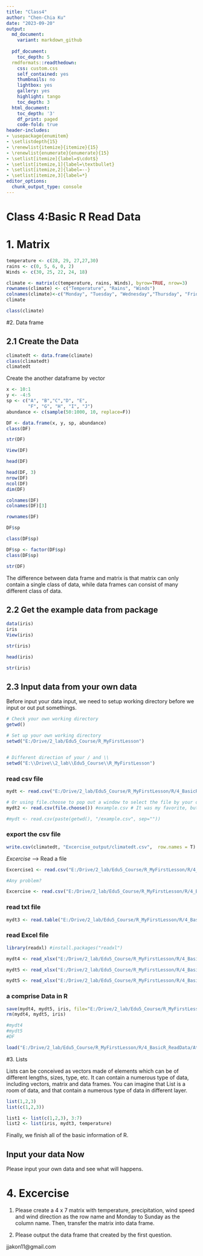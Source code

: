 ```yaml
---
title: "Class4"
author: "Chen-Chia Ku"
date: "2023-09-20"
output:
  md_document:
    variant: markdown_github
    
  pdf_document:
    toc_depth: 5
  rmdformats::readthedown:
    css: custom.css
    self_contained: yes
    thumbnails: no
    lightbox: yes
    gallery: yes
    highlight: tango
    toc_depth: 3
  html_document:
    toc_depth: '3'
    df_print: paged
    code-fold: true
header-includes:
- \usepackage{enumitem}
- \setlistdepth{15}
- \renewlist{itemize}{itemize}{15}
- \renewlist{enumerate}{enumerate}{15}
- \setlist[itemize]{label=$\cdot$}
- \setlist[itemize,1]{label=\textbullet}
- \setlist[itemize,2]{label=--}
- \setlist[itemize,3]{label=*}
editor_options:
  chunk_output_type: console
---
```

# **Class 4:Basic R Read Data**


# 1. Matrix

```r
temperature <- c(28, 29, 27,27,30)
rains <- c(0, 5, 6, 0, 2)
Winds <- c(30, 25, 22, 24, 18)

climate <- matrix(c(temperature, rains, Winds), byrow=TRUE, nrow=3)
rownames(climate) <- c("Temperature", "Rains", "Winds")
colnames(climate)<-c("Monday", "Tuesday", "Wednesday","Thursday", "Friday")
climate

class(climate)
```

#2. Data frame

## 2.1 Create the Data

```r
climatedt <- data.frame(climate)
class(climatedt)
climatedt
```

Create the another dataframe by vector

```r
x <- 10:1
y <- -4:5
sp <- c("A", "B","C","D", "E", 
        "F", "G", "H", "I", "J")
abundance <- c(sample(50:1000, 10, replace=F))

DF <- data.frame(x, y, sp, abundance)
class(DF)

str(DF)

View(DF)

head(DF)

head(DF, 3)
nrow(DF)
ncol(DF)
dim(DF)

colnames(DF)
colnames(DF)[3]

rownames(DF)

DF$sp

class(DF$sp)

DF$sp <- factor(DF$sp)
class(DF$sp)

str(DF)
```

The difference between data frame and matrix is that matrix can only contain a single class of data, while data frames can consist of many different class of data.

## 2.2 Get the example data from package

```r
data(iris)
iris
View(iris)

str(iris)

head(iris)

str(iris)
```

## 2.3 Input data from your own data

Before input your data input, we need to setup working directory before we input or out put somethings.

```r
# Check your own working directory
getwd()

# Set up your own working directory
setwd("E:/Drive/2_lab/Edu5_Course/R_MyFirstLesson")


# Different direction of your / and \\
setwd("E:\\Drive\\2_lab\\Edu5_Course\\R_MyFirstLesson")


```

### read csv file

```r

mydt <- read.csv("E:/Drive/2_lab/Edu5_Course/R_MyFirstLesson/R/4_BasicR_ReadData/Attachment/example.csv")

```


```r
# Or using file.choose to pop out a window to select the file by your own
mydt2 <- read.csv(file.choose()) #example.csv # It was my favorite, but I don't love it anymore.

#mydt <- read.csv(paste(getwd(), "/example.csv", sep=""))
```

### export the csv file

```r
write.csv(climatedt, "Excercise_output/climatedt.csv",  row.names = T)
```

*Excercise* --\> Read a file

```r
Excercise1 <- read.csv("E:/Drive/2_lab/Edu5_Course/R_MyFirstLesson/R/4_BasicR_ReadData/Attachment/Excercise.csv", fileEncoding = "utf8")

#Any problem?

Excercise <- read.csv("E:/Drive/2_lab/Edu5_Course/R_MyFirstLesson/R/4_BasicR_ReadData/Attachment/Excercise.csv", fileEncoding = "big5")

```

### read txt file

```r
mydt3 <- read.table("E:/Drive/2_lab/Edu5_Course/R_MyFirstLesson/R/4_BasicR_ReadData/Attachment/Excercise.txt", fileEncoding = "big5", header=T)

```

### read Excel file

```r
library(readxl) #install.packages("readxl")

mydt4 <- read_xlsx("E:/Drive/2_lab/Edu5_Course/R_MyFirstLesson/R/4_BasicR_ReadData/Attachment/Excercise2.xlsx", sheet=1)

mydt5 <- read_xlsx("E:/Drive/2_lab/Edu5_Course/R_MyFirstLesson/R/4_BasicR_ReadData/Attachment/Excercise2.xlsx", sheet=2)

mydt5 <- read_xlsx("E:/Drive/2_lab/Edu5_Course/R_MyFirstLesson/R/4_BasicR_ReadData/Attachment/Excercise2.xlsx", sheet="spcode")

```

### a comprise Data in R

```r
save(mydt4, mydt5, iris, file="E:/Drive/2_lab/Edu5_Course/R_MyFirstLesson/R/4_BasicR_ReadData/Attachment/myiris.rdata")
rm(mydt4, mydt5, iris)

#mydt4 
#mydt5
#DF

load("E:/Drive/2_lab/Edu5_Course/R_MyFirstLesson/R/4_BasicR_ReadData/Attachment/myiris.rdata")

```

#3. Lists

Lists can be conceived as vectors made of elements which can be of different lengths, sizes, type, etc. It can contain a numerous type of data, including vectors, matrix and data frames. You can imagine that List is a room of data, and that contain a numerous type of data in different layer.

```r
list(1,2,3)
list(c(1,2,3))

list1 <- list(c(1,2,3), 3:7)
list2 <- list(iris, mydt3, temperature)
```

Finally, we finish all of the basic information of R.

## Input your data Now

Please input your own data and see what will happens.

# 4. Excercise

1.  Please create a 4 x 7 matrix with temperature, precipitation, wind speed and wind direction as the row name and Monday to Sunday as the column name. Then, transfer the matrix into data frame.

2.  Please output the data frame that created by the first question.

jjakon11\@gmail.com

